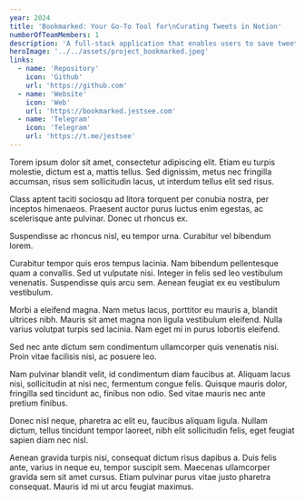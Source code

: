 ```yaml
---
year: 2024
title: 'Bookmarked: Your Go-To Tool for\nCurating Tweets in Notion'
numberOfTeamMembers: 1
description: 'A full-stack application that enables users to save tweets to Notion via Telegram bot.'
heroImage: '../../assets/project_bookmarked.jpeg'
links:
  - name: 'Repository'
    icon: 'Github'
    url: 'https://github.com'
  - name: 'Website'
    icon: 'Web'
    url: 'https://bookmarked.jestsee.com'
  - name: 'Telegram'
    icon: 'Telegram'
    url: 'https://t.me/jestsee'
---
```


Torem ipsum dolor sit amet, consectetur adipiscing elit. Etiam eu turpis
molestie, dictum est a, mattis tellus. Sed dignissim, metus nec
fringilla accumsan, risus sem sollicitudin lacus, ut interdum tellus
elit sed risus.

Class aptent taciti sociosqu ad litora torquent per conubia nostra, per
inceptos himenaeos. Praesent auctor purus luctus enim egestas, ac
scelerisque ante pulvinar. Donec ut rhoncus ex.

Suspendisse ac rhoncus nisl, eu tempor urna. Curabitur vel bibendum
lorem.

Curabitur tempor quis eros tempus lacinia. Nam bibendum pellentesque
quam a convallis. Sed ut vulputate nisi. Integer in felis sed leo
vestibulum venenatis. Suspendisse quis arcu sem. Aenean feugiat ex eu
vestibulum vestibulum.

Morbi a eleifend magna. Nam metus lacus, porttitor eu mauris a, blandit
ultrices nibh. Mauris sit amet magna non ligula vestibulum eleifend.
Nulla varius volutpat turpis sed lacinia. Nam eget mi in purus lobortis
eleifend.

Sed nec ante dictum sem condimentum ullamcorper quis venenatis nisi.
Proin vitae facilisis nisi, ac posuere leo.

Nam pulvinar blandit velit, id condimentum diam faucibus at. Aliquam
lacus nisi, sollicitudin at nisi nec, fermentum congue felis. Quisque
mauris dolor, fringilla sed tincidunt ac, finibus non odio. Sed vitae
mauris nec ante pretium finibus.

Donec nisl neque, pharetra ac elit eu, faucibus aliquam ligula. Nullam
dictum, tellus tincidunt tempor laoreet, nibh elit sollicitudin felis,
eget feugiat sapien diam nec nisl.

Aenean gravida turpis nisi, consequat dictum risus dapibus a. Duis felis
ante, varius in neque eu, tempor suscipit sem. Maecenas ullamcorper
gravida sem sit amet cursus. Etiam pulvinar purus vitae justo pharetra
consequat. Mauris id mi ut arcu feugiat maximus.
